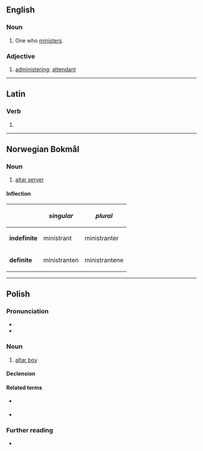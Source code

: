 ==English==

===Noun===
{{en-noun}}

# One who [[minister]]s.

===Adjective===
{{en-adj|-}}

# [[administer]]ing; [[attendant]]

----

==Latin==

===Verb===
{{la-verb-form|ministrant}}

# {{inflection of|la|ministrō||3|p|pres|actv|indc}}

----

==Norwegian Bokmål==

===Noun===
{{wikipedia|lang=no}}
{{head|nb|noun}}

# [[altar server]]

====Inflection====
{|class="wikitable"
!
!''singular''
!''plural''
|-
|'''indefinite'''
|ministrant
|ministranter
|-
|'''definite'''
|ministranten
|ministrantene
|}

----

==Polish==
{{wikipedia|lang=pl}}

===Pronunciation===
* {{pl-IPA}}
* {{audio|pl|Pl-ministrant.ogg|Audio}}

===Noun===
{{pl-noun|m-pr|f=ministrantka}}

# [[altar boy]]

====Declension====
{{pl-decl-noun-m-pr}}

====Related terms====
* {{q|adjective}} {{l|pl|ministrancki}}
* {{q|noun}} {{l|pl|ministrantura}}

===Further reading===
* {{R:PWN}}